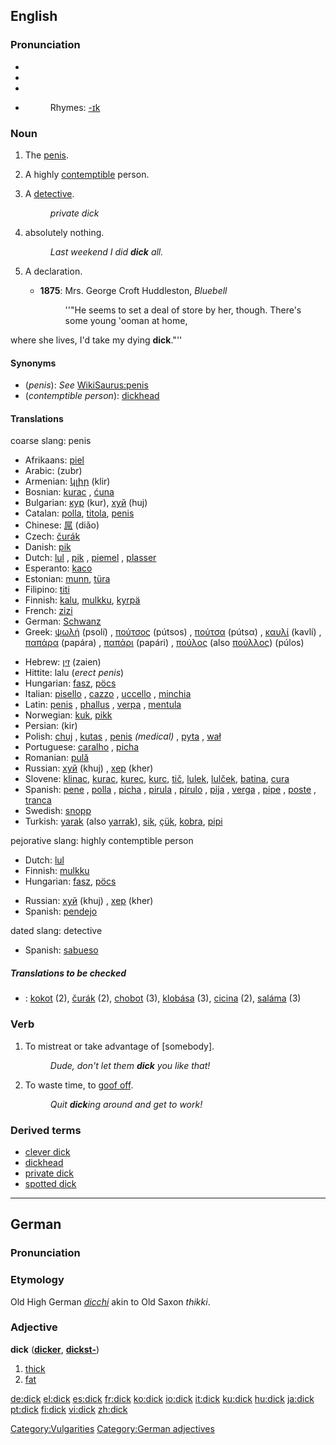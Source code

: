 {{see|Dick}}
==English==

===Pronunciation===
*{{AHD|dĭk}}
*{{IPA|/dɪk/}}
*{{SAMPA|/dIk/}}
*{{audio|en-us-dick.ogg|Audio (US)}}
*:Rhymes: [[Rhymes:English:-ɪk|-ɪk]]

===Noun===
{{en-noun|s|-}}

# {{italbrac|coarse slang}} The [[penis]].
# {{cattag|pejorative|coarse|slang}} A highly [[contemptible]] person.
# {{cattag|dated|US|slang}} A [[detective]].
#:''private dick''
# {{cattag|Canadian English|uncountable}} absolutely nothing.
#:''Last weekend I did '''dick''' all.''
# {{obsolete}} A declaration.
#* '''1875''': Mrs. George Croft Huddleston, ''Bluebell''
#*: ''"He seems to set a deal of store by her, though. There's some young 'ooman at home,
where she lives, I'd take my dying '''dick'''."''

====Synonyms====
*(''penis''): ''See'' [[WikiSaurus:penis]]
*(''contemptible person''): [[dickhead]]

====Translations====
;coarse slang: penis
<!--Note: put SLANG terms in this table, preferably coarse slang rather than taboo slang-->
{{top}}
*Afrikaans: [[piel]]
*Arabic: {{ARchar|[[زبر]]}} (zubr) {{m}}
*Armenian: [[կլիր]] (klir)
*Bosnian: [[kurac]] {{m}}, [[ćuna]] {{f}}
*Bulgarian: [[кур]] (kur), [[хуй]] (huj)
*Catalan: [[polla]], [[titola]], [[penis]]
*Chinese: [[屌]] (diǎo)
*Czech: [[čurák]]
*Danish: [[pik]]
*Dutch: [[lul]] {{m}}, [[pik]] {{m}}, [[piemel]] {{m}}, [[plasser]] {{m}}
*Esperanto: [[kaco]]
*Estonian: [[munn]], [[türa]]
*Filipino: [[titi]]
*Finnish: [[kalu]], [[mulkku]], [[kyrpä]]
*French: [[zizi]] {{m}}
*German: [[Schwanz]] {{m}}
*Greek: [[ψωλή]] (psolí) {{f}}, [[πούτσος]] (pútsos) {{m}}, [[πούτσα]] (pútsα) {{f}}, [[καυλί]] (kavlí) {{n}}, [[παπάρα]] (papára) {{f}}, [[παπάρι]] (papári) {{n}}, [[πούλος]] (also [[πούλλος]]) (púlos) {{m}}
{{mid}}
*Hebrew: [[זין]] (zaien)
*Hittite: lalu {{n}} (''erect penis'')
*Hungarian: [[fasz]], [[pöcs]]
*Italian: [[pisello]] {{m}}, [[cazzo]] {{m}}, [[uccello]] {{m}}, [[minchia]] {{f}}
*Latin: [[penis]] {{m}}, [[phallus]] {{m}}, [[verpa]] {{f}}, [[mentula]] {{f}}
*Norwegian: [[kuk]], [[pikk]] {{m}}
*Persian: {{FAchar|[[کیر]]}} (kir)
*Polish: [[chuj]] {{m}}, [[kutas]] {{m}}, [[penis]] {{m}} ''(medical)''  , [[pyta]] {{f}}, [[wał]] {{m}}
*Portuguese: [[caralho]] {{m}}, [[picha]] {{f}}
*Romanian: [[pulă]] {{f}}
*Russian: [[хуй]] (khuj) {{m}}, [[хер]] (kher) {{m}}
*Slovene: [[klinac]], [[kurac]], [[kurec]], [[kurc]], [[tič]], [[lulek]], [[lulček]], [[batina]], [[cura]]
*Spanish: [[pene]] {{m}}, [[polla]] {{f}}, [[picha]] {{f}}, [[pirula]] {{f}}, [[pirulo]] {{m}}, [[pija]] {{f}}, [[verga]] {{f}}, [[pipe]] {{m}}, [[poste]] {{m}}, [[tranca]] {{f}}
*Swedish: [[snopp]] {{m}}
*Turkish: [[yarak]] (also [[yarrak]]), [[sik]], [[çük]], [[kobra]], [[pipi]]
{{bottom}}

;pejorative slang: highly contemptible person
<!--Note: put SLANG terms in this table-->
{{top}}
*Dutch: [[lul]] {{m}}
*Finnish: [[mulkku]]
*Hungarian: [[fasz]], [[pöcs]]
{{mid}}
*Russian: [[хуй]] (khuj) {{m}}, [[хер]] (kher) {{m}}
*Spanish: [[pendejo]] {{m}}
{{bottom}}

;dated slang: detective
<!--Note: put SLANG terms in this table-->
{{top}}
{{mid}}
*Spanish: [[sabueso]] {{m}}
{{bottom}}

=====Translations to be checked=====
<!--Remove this section once all of the translations below have been moved into the tables above.-->
{{checktrans}}
*{{ttbc|Slovak}}: [[kokot]] (2), [[čurák]] (2), [[chobot]] (3), [[klobása]] (3), [[cicina]] (2), [[saláma]] (3)

===Verb===
{{en-verb}}
# To mistreat or take advantage of [somebody].
#:''Dude, don't let them '''dick''' you like that!''
# To waste time, to [[goof off]].
#:''Quit '''dick'''ing around and get to work!''

[[Category:Vulgarities]]

===Derived terms===
*[[clever dick]]<!--derived from Dick or dick?-->
*[[dickhead]]
*[[private dick]]
*[[spotted dick]]

----

==German==

===Pronunciation===
{{IPA|/dɪk/}}

===Etymology===
Old High German ''[[dicchi]]'' akin to Old Saxon ''thikki''.

===Adjective===
'''dick''' ('''[[dicker]]''', '''[[dickst-]]''')

# [[thick]]
# [[fat]]

[[Category:German adjectives]]

[[de:dick]]
[[el:dick]]
[[es:dick]]
[[fr:dick]]
[[ko:dick]]
[[io:dick]]
[[it:dick]]
[[ku:dick]]
[[hu:dick]]
[[ja:dick]]
[[pt:dick]]
[[fi:dick]]
[[vi:dick]]
[[zh:dick]]